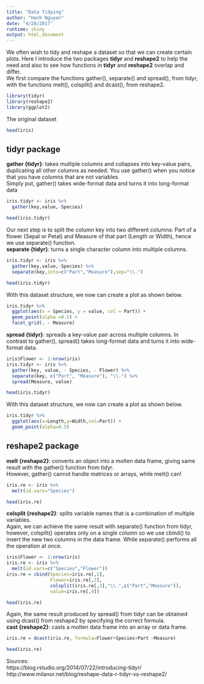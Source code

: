 ```yaml
---
title: "Data Tidying"
author: "Hanh Nguyen"
date: "4/28/2017"
runtime: shiny
output: html_document
---
```


We often wish to tidy and reshape a dataset so that we can create certain plots. Here I introduce the two packages **tidyr** and **reshape2** to help the need and also to see how functions in **tidyr** and **reshape2** overlap and differ.  
We first compare the functions gather(), separate() and spread(), from tidyr, with the functions melt(), colsplit() and dcast(), from reshape2.  

```r
library(tidyr)
library(reshape2)
library(ggplot2)
```

The original dataset

```r
head(iris)
```

## tidyr package  

**gather {tidyr}**: takes multiple columns and collapses into key-value pairs, duplicating all other columns as needed. You use gather() when you notice that you have columns that are not variables.  
Simply put, gather() takes wide-format data and turns it into long-format data

```r
iris.tidyr <- iris %>%
  gather(key,value,-Species)
```
```r
head(iris.tidyr)
```

Our next step is to split the column key into two different columns: Part of a flower (Sepal or Petal) and Measure of that part (Length or Width), hence we use separate() function.  
**separate {tidyr}**: turns a single character column into multiple columns.

```r
iris.tidyr <- iris %>%
  gather(key,value,-Species) %>%
  separate(key,into=c("Part","Measure"),sep="\\.")
```
```r
head(iris.tidyr)
```

With this dataset structure, we now can create a plot as shown below.

```r
iris.tidyr %>%
  ggplot(aes(x = Species, y = value, col = Part)) +
  geom_point(alpha =0.5) +
  facet_grid(. ~ Measure)
```

**spread {tidyr}**: spreads a key-value pair across multiple columns.
In contrast to gather(), spread() takes long-format data and turns it into wide-format data.

```r
iris$Flower <- 1:nrow(iris)
iris.tidyr <- iris %>%
  gather(key, value, - Species, - Flower) %>%
  separate(key, c("Part", "Measure"), "\\.") %>%
  spread(Measure, value)
```
```r
head(iris.tidyr)
```

With this dataset structure, we now can create a plot as shown below.

```r
iris.tidyr %>%
  ggplot(aes(x=Length,y=Width,col=Part)) +
  geom_point(alpha=0.5)
```

## reshape2 package 

**melt {reshape2}**: converts an object into a molten data frame, giving same result with the gather() function from tidyr.  
However, gather() cannot handle matrices or arrays, while melt() can!  
```r
iris.re <- iris %>%
  melt(id.vars="Species")
```
```r
head(iris.re)
```

**colsplit {reshape2}**: splits variable names that is a combination of multiple variables.  
Again, we can achieve the same result with separate() function from tidyr, however, colsplit() operates only on a single column so we use cbind() to insert the new two columns in the data frame. While separate() performs all the operation at once.

```r
iris$Flower <- 1:nrow(iris)
iris.re <- iris %>%
  melt(id.vars=c("Species","Flower"))
iris.re = cbind(Species=iris.re[,1],
                Flower=iris.re[,2],
                colsplit(iris.re[,3],"\\.",c("Part","Measure")),
                value=iris.re[,4])
```
```r
head(iris.re)
```

Again, the same result produced by spread() from tidyr can be obtained using dcast() from reshape2 by specifying the correct formula.  
**cast {reshape2}**: casts a molten data frame into an array or data frame.  

```r
iris.re = dcast(iris.re, formula=Flower+Species+Part ~Measure)
```
```r
head(iris.re)
```


Sources:  
https://blog.rstudio.org/2014/07/22/introducing-tidyr/  
http://www.milanor.net/blog/reshape-data-r-tidyr-vs-reshape2/
